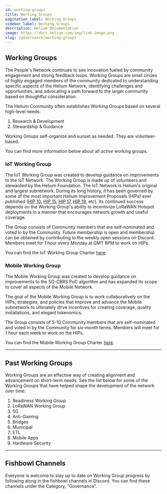 ```yaml
---
id: working-groups
title: Working Groups
pagination_label: Working Groups
sidebar_label: Working Groups
description: Helium Documentation
image: https://docs.helium.com/img/link-image.png
slug: /governance/working-groups
---
```



## Working Groups

The People's Network continues to see innovation fueled by community engagement and strong feedback
loops. Working Groups are small circles of highly engaged members of the community dedicated to
understanding specific aspects of the Helium Network, identifying challenges and opportunities, and
advocating a path forward to the larger community based on thoughtful consideration.

The Helium Community often establishes Working Groups based on several high-level needs:

1. Research & Development
2. Stewardship & Guidance

Working Groups self-organize and sunset as needed. They are volunteer-based.

You can find more information below about all _active_ working groups.

### IoT Working Group

The IoT Working Group was created to develop guidance on improvements to the IoT Network. The
Working Group is made up of volunteers and stewarded by the Helium Foundation. The IoT Network is
Helium's original and largest subnetwork. During its long history, it has been governed by some of
the most important Helium Improvement Proposals (HIPs) ever published ([HIP 10][hip-10], [HIP
15][hip-15], [HIP 17][hip-17], [HIP 19][hip-19], etc). Its continued success depends on the Working
Group's ability to incentivize LoRaWAN Hotspot deployments in a manner that encourages network
growth and useful coverage.

The Group consists of Community members that are self-nominated and voted in by the Community.
Future membership is open and membership can be obtained by contributing to the weekly open sessions
on Discord. Members meet for 1 hour every Monday at GMT 8PM to work on HIPs.

You can find the IoT Working Group Charter [here][iot-wg-charter].

### Mobile Working Group

The Mobile Working Group was created to develop guidance on improvements to the 5G-CBRS PoC
algorithm and has expanded its scope to cover all aspects of the Mobile Network.

The goal of the Mobile Working Group is to work collaboratively on the HIPs, strategies, and
policies that improve and advance the Mobile subnetwork to ultimately drive incentives for creating
coverage, quality installations, and elegant tokenomics.

The Group consists of 5-10 Community members that are self-nominated and voted in by the Community
for six-month terms. Members will meet for 1 hour each week to work on the HIPs.

You can find the Mobile Working Group Charter [here][mobile-wg-charter].

---

## Past Working Groups

Working Groups are an effective way of creating alignment and advancement on short-term needs. See
the list below for some of the Working Groups that have helped shape the development of the network
over time:

1. Readiness Working Group
2. LoRaWAN Working Group
3. 5G
4. Anti-Gaming
5. Bridges
6. Municipal
7. ETL
8. Mobile Apps
9. Hardware Security

---

## Fishbowl Channels

Everyone is welcome to stay up to date on Working Group progress by following along in the fishbowl
channels in Discord. You can find these channels under the Category, "Governance".

[iot-wg-charter]:
  https://docs.google.com/document/d/1hU_N5ggkW2c24V8GAJxxYZU5rYFgEM1ADi5rmvZCI2s
[mobile-wg-charter]:
  https://docs.google.com/document/u/2/d/e/2PACX-1vRcK8J95XIwkLEM8gHy-rnaWRZ3Af2ZfV5nfeqqyHsBwC9S-EBCoKw-7jykYFvfiqfVp9D0Yg8ctc_m/pub
[hip-10]: https://github.com/helium/HIP/blob/main/0010-usage-based-data-transfer-rewards.md
[hip-15]: https://github.com/helium/HIP/blob/main/0015-beaconing-rewards.md
[hip-17]: https://github.com/helium/HIP/blob/main/0017-hex-density-based-transmit-reward-scaling.md
[hip-19]: https://github.com/helium/HIP/blob/main/0019-third-party-manufacturers.md
